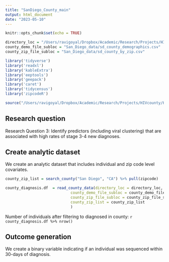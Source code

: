 ```yaml
---
title: "SanDiego_County_main"
output: html_document
date: "2023-05-10"
---
```


```r
knitr::opts_chunk$set(echo = TRUE)

directory_loc = "/Users/ravigoyal/Dropbox/Academic/Research/Projects/HIVcounty/"
county_demo_file_subloc = "San_Diego_data/sd_county_demographics.csv"
county_zip_file_subloc = "San_Diego_data/sd_county_by_zip.csv"

```


```r
library('tidyverse')
library('readxl')
library('kableExtra')
library('eeptools')
library('geepack')
library('caret')
library('tidycensus')
library('zipcodeR')

source("/Users/ravigoyal/Dropbox/Academic/Research/Projects/HIVcounty/HIVcounty/HIVcounty_func.R")
```

## Research question

Research Question 3: Identify predictors (including viral clustering) that are associated with high rates of stage 3-4 new diagnoses. 

## Create analytic dataset

We create an analytic dataset that includes individual and zip code level covariates. 

```r

county_zip_list = search_county("San Diego", "CA") %>% pull(zipcode)

county_diagnosis.df  = read_county_data(directory_loc = directory_loc,
                             county_demo_file_subloc = county_demo_file_subloc,
                             county_zip_file_subloc = county_zip_file_subloc,
                             county_zip_list = county_zip_list
                             ) 

```     

Number of individuals after filtering to diagnosed in county: `r county_diagnosis.df %>% nrow()`

## Outcome generation

We create a binary variable indicating if an individual was sequenced within 30-days of diagnosis.

```r

```

